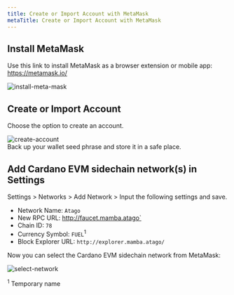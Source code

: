 ```yaml
---
title: Create or Import Account with MetaMask
metaTitle: Create or Import Account with MetaMask
---
```


## Install MetaMask

Use this link to install MetaMask as a browser extension or mobile app: https://metamask.io/

![install-meta-mask](https://user-images.githubusercontent.com/10556209/148433190-2aabc719-67fb-40f3-a459-0f5f0d81e169.png)

## Create or Import Account

Choose the option to create an account.

![create-account](../../images/MetaMask2.png)  
Back up your wallet seed phrase and store it in a safe place.

## Add Cardano EVM sidechain network(s) in Settings

Settings > Networks > Add Network > Input the following settings and save.

- Network Name: `Atago`
- New RPC URL: http://faucet.mamba.atago`
- Chain ID: `78`
- Currency Symbol: `FUEL`<sup>1</sup>
- Block Explorer URL: `http://explorer.mamba.atago/`

Now you can select the Cardano EVM sidechain network from MetaMask:

![select-network](https://user-images.githubusercontent.com/10556209/153285688-bac47217-57ad-4f98-8aa1-c26d57fc407e.PNG)
  
<sup>1</sup> Temporary name  